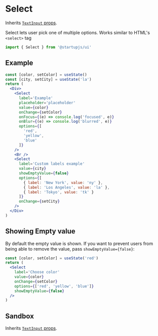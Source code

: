 
# Select

Inherits [`TextInput` props](/docs/en/forms/TextInput).

Select lets user pick one of multiple options. Works similar to HTML's `<select>` tag

```jsx
import { Select } from '@startupjs/ui'
```

## Example

```jsx example
const [color, setColor] = useState()
const [city, setCity] = useState('la')
return (
  <Div>
    <Select
      label='Example'
      placeholder='placeholder'
      value={color}
      onChange={setColor}
      onFocus={(e) => console.log('focused', e)}
      onBlur={(e) => console.log('blurred', e)}
      options={[
        'red',
        'yellow',
        'blue'
      ]}
    />
    <Br />
    <Select
      label='Custom labels example'
      value={city}
      showEmptyValue={false}
      options={[
        { label: 'New York', value: 'ny' },
        { label: 'Los Angeles', value: 'la' },
        { label: 'Tokyo', value: 'tk' }
      ]}
      onChange={setCity}
    />
  </Div>
)
```

## Showing Empty value

By default the empty value is shown. If you want to prevent users from being
able to remove the value, pass `showEmptyValue={false}`:

```jsx example
const [color, setColor] = useState('red')
return (
  <Select
    label='Choose color'
    value={color}
    onChange={setColor}
    options={['red', 'yellow', 'blue']}
    showEmptyValue={false}
  />
)
```

## Sandbox

Inherits [`TextInput` props](/docs/en/forms/TextInput).

<Sandbox Component={Select} />
